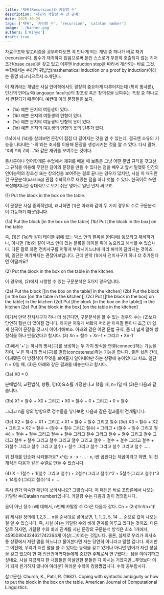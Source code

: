 ```yaml
---
title: '재귀(Recursion)와 카탈랑 수'
description: '재귀와 카탈랑 수 간 관계'
date: 2025-10-29
tags: ['재귀', '카타랑 수', 'recursion', 'catalan number']
image: './banner.png'
authors: ['Kihyo']
draft: true
---
```


자료구조와 알고리즘을 공부하다보면 꼭 만나게 되는 개념 중 하나가 바로 재귀(recursion)다. 함수가 재귀하지 않음으로써 본인 스스로가 무한히 호출되지 않는 기저 조건(base case)을 갖고 있고 이후엔 induction step을 따라서 계산되는 바로 그것. 수학에서는 수리적 귀납법(mathematical induction or a proof by induction)이라는 증명 테크닉으로서 소개된다.

이 재귀라는 개념은 사실 언어학에서도 굉장히 중요하게 다루어지는데 (특히 통사론), 인간의 언어능력(language faculty)의 창조성 혹은 창의성을 보여주는 특징 중 하나로서 관찰되기 때문이다. 예컨대 아래 문장들을 보자.

<ul style={{ listStyleType: "none", paddingLeft: 0 }}>
  <li>(1a) 예쁜 은지의 여동생이 있다.</li>
  <li>(1b) 예쁜 은지의 여동생의 인형이 있다.</li>
  <li>(1c) 예쁜 은지의 여동생의 인형의 옷이 있다.</li>
  <li>(1d) 예쁜 은지의 여동생의 인형의 옷의 단추가 있다.</li>
</ul>

(1a)에서 (1d)를 살펴보면 문장이 점점 더 길어지는 것을 알 수 있는데, 결국엔 소유의 기능을 나타내는 '-의'라는 조사를 이용해 문장을 생성시키는 것을 알 수 있다. 다시 말해, 'X의 Y의 Z의 ...'와 같은 재귀를 보여주는 것이다.

통사론이나 언어학개론 수업에서 재귀를 배울 때 보통은 그냥 어떤 문법 규칙을 갖고선 그 규칙을 이용해 무한한 길이의 문장을 만들 수 있다는 점을 배우고 앞서 말했듯 인간의 언어능력의 창조성 또는 창의성을 보여주는 걸로 끝나는 경우가 많지만, 사실 이 재귀란 건 구문분석(parsing) 관점 수학적으로 재밌는 점을 하나 엿볼 수 있다.
한국어로 쓰면 복잡해지니깐 상대적으로 보기 쉬운 영어로 일단 먼저 써보죠.

(1) Put the block in the box on the table.

이 문장은 사실 중의적인데, 왜냐하면 (1)은 아래와 같이 두 가지 경우의 수로 구문분석이 가능하기 때문입니다.

(1a) Put the block [in the box on the table]
(1b) Put [the block in the box] on the table

즉, (1)은 (1a)와 같이 테이블 위에 있는 박스 안의 블록을 (어디에) 놓으라고 해석하거나, 아니면 (1b)와 같이 박스 안에 있는 블록을 테이블 위에 놓으라고 해석할 수 있습니다. 다른 말로 하면 전치사구를 어떻게 부착시키느냐에 따라 해석이 달라지는 것이죠.
뭐, 일단은 여기까지는 괜찮아보입니다. 근데 만약 (1)에서 전치사구가 하나 더 추가된다면 어떨까요?

(2) Put the block in the box on the table in the kitchen.

이 경우에, (2)에서 시행할 수 있는 구문분석은 5가지 경우입니다.

(2a) Put the block [[in the box on the table] in the kitchen]
(2b) Put the block [in the box [on the table in the kitchen]]
(2c) Put [[the block in the box] on the table] in the kitchen
(2d) Put [the block [in the box on the table]] in the kitchen
(2e) Put [the block in the box] [on the table in the kitchen]

여기서 만약 전치사구가 하나 더 생긴다면, 구문분석을 할 수 있는 경우의 수는 (2)보다 당연히 훨씬 더 많아질 겁니다. 하지만 이렇게 써봤자 머리만 아파질 뿐이니 조금 더 쉽게 한국어 문장을 갖고서 이야기해보죠. 아래와 같은 어떤 문법 규칙, 좀 더 넓게 말해 방정식을 하나 만들었다고 합시다.
(3) Xn = 철수 + Xn-1 • 그리고 • Xn-1

(3)에서 '+'는 하나의 명사(구)를 생성하는 두 가지 방식을 연결(connect)하는 기능을 하며, '•'은 하나의 명사(구)를 결합(concatenate)하는 기능을 합니다. 좋든 싫든 간에, 어찌됐든 이 방정식이 무엇을 보여줄지 알아내야만 하는 상황에 놓여있다고 치죠. 일단 n = 0일 때, (3)은 아래와 같은 결과를 내놓는다고 합시다.

(3a) X0 = 0

분배법칙, 교환법칙, 항등, 영(0)요소를 가정한다고 했을 때, n=1일 때 (3)은 다음과 같습니다.

(3b) X1 = 철수 + X0 • 그리고 • X0 = 철수 + 0 • 그리고 • 0 = 철수

그리고 n을 양의 방향으로 정수들을 넣다보면 다음과 같은 결과들이 전개됩니다.

(3c) X2 = 철수 + X1 • 그리고 • X1 = 철수 + 철수 그리고 철수
(3d) X3 = 철수 + X2 • 그리고 • X2 = 철수 + (철수 + 철수 그리고 철수) • 그리고 • (철수 + 철수 그리고 철수) = 철수 + 철수 그리고 철수 + 철수 그리고 철수 그리고 철수 + 철수 그리고 철수 그리고 철수 + 철수 그리고 철수 그리고 철수 그리고 철수 = 철수 + 철수 그리고 철수 + 2(철수 그리고 철수 그리고 철수) + 철수 그리고 철수 그리고 철수 그리고 철수
.....

위 전개를 단순화 시켜볼까요? x^i는 x ⋅ x ⋅ ... ⋅ x, i번 곱한다는 제곱이라고 하면, 위 전개식은 다음과 같은 수열로 만들 수 있습니다.

(4) X = 1철수 + 1(철수 그리고 철수) + 2철수(그리고 철수)^2 + 5철수(그리고 철수)^3 + 14철수(그리고 철수)^4 + ...

혹시 뭔가 익숙한 패턴이 보이시나요? 그렇습니다. 이 패턴은 바로 조합론에서 나오는 카탈랑 수(Catalan number)입니다. 카탈랑 수는 다음과 같이 정의됩니다.

음이 아닌 정수 n에 대해서, n번째 카탈랑 수 Cn은 다음과 같다.
Cn = (2n)!/n!(n+1)!

위 제시된 정의에 1,2,3 ... n을 순서대로 넣어보면, 1, 1, 2, 5, 14 ... 순으로 값이 나오는 걸 알 수 있습니다. 즉, 사실 (4)는 카탈랑 수와 비례 관계를 이루고 있다는 것이죠. 다른 말로 하자면, 카탈랑 수와 비례 관계를 지닌 문장의 구문분석 방식은 최소 1개에서, 45950804324621742364개 이상(...)이라는 것입니다. 
물론, 실제로 우리가 의사소통 상황에서 저런 말을 하느냐고 물어본다면 저는 당연히 아니라고 말할 겁니다. 하지만 그 이전에, 우리가 저런 말을 쓸 수 있다는 능력을 갖고 있거나 아니면 언어가 저런 성질을 갖고 있으며 한 때 전산언어학자들에게 중요한 주제로서 연구됐다는 점을 이야기하고 싶네요. 사실 지금까지 한 내용들은 아실만한 분들은 다 아시는 거겠지만...무엇보다 이거 되게 씐기하지 않나여 여러분? 여러분 수학이 킹왕짱입니다. 수학 공부합시다. 

참고문헌:
Church, K., Patil, R. (1982). Coping with syntactic ambiguity or how to put the block in the box on the table. American Journal of Computational Linguistics.
